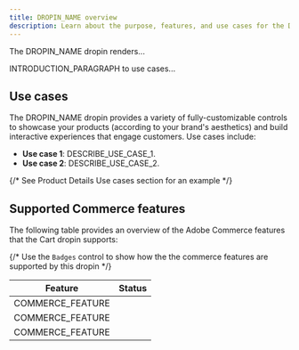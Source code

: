 ```yaml
---
title: DROPIN_NAME overview
description: Learn about the purpose, features, and use cases for the DROPIN_NAME dropin.
---
```



The DROPIN_NAME dropin renders...

INTRODUCTION_PARAGRAPH to use cases...

## Use cases

The DROPIN_NAME dropin provides a variety of fully-customizable controls to showcase your products (according to your brand's aesthetics) and build interactive experiences that engage customers. Use cases include:

- **Use case 1**: DESCRIBE_USE_CASE_1.
- **Use case 2**: DESCRIBE_USE_CASE_2.

{/* See Product Details Use cases section for an example */}

## Supported Commerce features

The following table provides an overview of the Adobe Commerce features that the Cart dropin supports:

{/* Use the `Badges` control to show how the the commerce features are supported by this dropin */}

| Feature          | Status                                       |
| ---------------- | -------------------------------------------- |
| COMMERCE_FEATURE | <Badge text="Supported" variant="success" /> |
| COMMERCE_FEATURE | <Badge text="Roadmap" variant="note" />      |
| COMMERCE_FEATURE | <Badge text="API only" variant="tip" />      |
